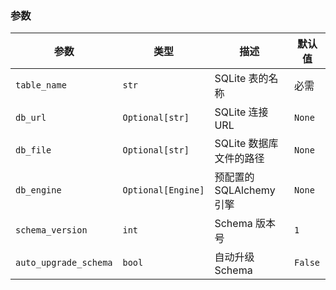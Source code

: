 ### 参数

| 参数 | 类型 | 描述 | 默认值 |
|-----------|------|-------------|---------|
| `table_name` | `str` | SQLite 表的名称 | 必需 |
| `db_url` | `Optional[str]` | SQLite 连接 URL | `None` |
| `db_file` | `Optional[str]` | SQLite 数据库文件的路径 | `None` |
| `db_engine` | `Optional[Engine]` | 预配置的 SQLAlchemy 引擎 | `None` |
| `schema_version` | `int` | Schema 版本号 | `1` |
| `auto_upgrade_schema` | `bool` | 自动升级 Schema | `False` |
